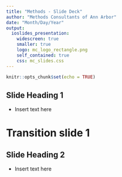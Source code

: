 ```yaml
---
title: "Methods - Slide Deck"
author: "Methods Consultants of Ann Arbor"
date: "Month/Day/Year"
output: 
  ioslides_presentation:
    widescreen: true
    smaller: true
    logo: mc_logo_rectangle.png
    self_contained: true
    css: mc_slides.css
---
```


```r
knitr::opts_chunk$set(echo = TRUE)

```

## Slide Heading 1

- Insert text here

# Transition slide 1


## Slide Heading 2

- Insert text here

